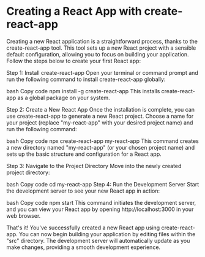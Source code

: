 # Creating a React App with create-react-app

Creating a new React application is a straightforward process, thanks to the create-react-app tool. This tool sets up a new React project with a sensible default configuration, allowing you to focus on building your application. Follow the steps below to create your first React app:

Step 1: Install create-react-app
Open your terminal or command prompt and run the following command to install create-react-app globally:

bash
Copy code
npm install -g create-react-app
This installs create-react-app as a global package on your system.

Step 2: Create a New React App
Once the installation is complete, you can use create-react-app to generate a new React project. Choose a name for your project (replace "my-react-app" with your desired project name) and run the following command:

bash
Copy code
npx create-react-app my-react-app
This command creates a new directory named "my-react-app" (or your chosen project name) and sets up the basic structure and configuration for a React app.

Step 3: Navigate to the Project Directory
Move into the newly created project directory:

bash
Copy code
cd my-react-app
Step 4: Run the Development Server
Start the development server to see your new React app in action:

bash
Copy code
npm start
This command initiates the development server, and you can view your React app by opening http://localhost:3000 in your web browser.

That's it! You've successfully created a new React app using create-react-app. You can now begin building your application by editing files within the "src" directory. The development server will automatically update as you make changes, providing a smooth development experience.